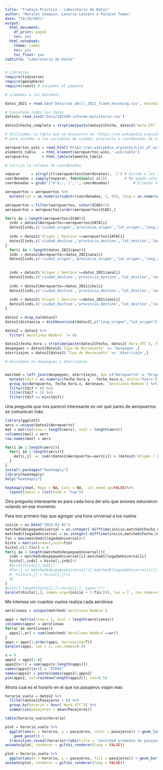 ```yaml
---
title: "Trabajo Practico - Laboratorio de Datos"
author: "Morales Joaquin, Lasorsa Lautaro y Palazzo Tomas"
date: "14/10/2021"
output:
  html_document:
    df_print: paged
    toc: yes
  html_notebook:
    theme: lumen
    toc: yes
    toc_float: yes
subtitle: "Laboratorio de Datos"
---
```


```r
# Librerias
require(tidyverse)
require(geosphere)
require(rvest) # Cargamos el paquete
```


```r
# Llamamos a los DataSets

datos_2021 = read.csv('Data/sna_abril_2021_fixed_encoding.csv', encoding = 'UTF-8', sep = ',')

# Concateno todos los datos
datos2= read_csv2('Data/202109-informe-ministerio.csv')

datos2$Fecha_completa = strptime(paste(datos2$Fecha, datos2$`Hora UTC`), format = "%d/%m/%Y %H:%M:%S")

```

```r
# Utilizamos la tabla que se encuentra en 'https://en.wikipedia.org/wiki/List_of_airports_in_Argentina'
# para acceder a las variables de ciudad, provincia y coordenadas de cada aeropuerto 

aeropuertos_wiki = read_html('https://en.wikipedia.org/wiki/List_of_airports_in_Argentina')
elemento_tabla   = html_element(aeropuertos_wiki,'.wikitable')
aeropuertos      = html_table(elemento_tabla)

```

```r
# Corrijo la columna de coordenadas 

separar     = strsplit((aeropuertos$Coordinates), '/') # Divide a los strings en los lugares donde haya '/' 
coordenadas = sapply(separar, function(x) x[3])        # Me quedo solo con el 3er tipo de coordenada
coordenadas = gsub('[^0-9,.,-]','', coordenadas)           # Elimino los caracteres que no quiero utilizar

aeropuertos = aeropuertos %>% 
  mutate(lat = as.numeric(substr(coordenadas, 1, 9)), long = as.numeric(substr(coordenadas, 10, 18))) # Separo a mano latitud y longitud (revizar si esta todo en orden)

aeropuertos = filter(aeropuertos, nchar(ICAO)>1)
aeropuertos = aeropuertos[order(aeropuertos$ICAO),]
```

```r

for(i in 1:length(aeropuertos$ICAO)){
  inds = datos2$Aeropuerto==aeropuertos$IATA[i]
  datos2[inds,c('ciudad_origen','provincia_origen','lat_origen','long_origen')] = aeropuertos[i,c("City served","Province","lat","long")]
  
  inds = datos2$`Origen / Destino`==aeropuertos$IATA[i]
  datos2[inds,c('ciudad_destino','provincia_destino','lat_destino','long_destino')] = aeropuertos[i,c("City served","Province","lat","long")]
}
  for(i in 1:length(datos_2021$ana)){
  inds = datos2$Aeropuerto==datos_2021$ana[i]
  datos2[inds,c('ciudad_origen','provincia_origen','lat_origen','long_origen')] = datos_2021[i,c("nam","cpr","x","y")]
  
  
  inds = datos2$`Origen / Destino`==datos_2021$ana[i]
  datos2[inds,c('ciudad_destino','provincia_destino','lat_destino','long_destino')] = datos_2021[i,c("nam","cpr","x","y")]
  
  inds = datos2$Aeropuerto==datos_2021$iko[i]
  datos2[inds,c('ciudad_destino','provincia_destino','lat_destino','long_destino')] = datos_2021[i,c("nam","cpr","x","y")]
  
  inds = datos2$`Origen / Destino`==datos_2021$iko[i]
  datos2[inds,c('ciudad_destino','provincia_destino','lat_destino','long_destino')] = datos_2021[i,c("nam","cpr","x","y")]
}

datos2 = drop_na(datos2)
datos2$distancia = distHaversine(datos2[,c("long_origen","lat_origen")],datos2[,c("long_destino","lat_destino")])/1000

datos2 = datos2 %>% 
  filter(`Aerolinea Nombre` != 0)
```


```r

datos2$fecha_hora = strptime(paste(datos2$Fecha, datos2$`Hora UTC`), format = "%d/%m/%Y %H:%M:%S")
despegues = datos2[datos2$`Tipo de Movimiento` == 'Despegue',]
aterrizajes = datos2[datos2$`Tipo de Movimiento` == 'Aterrizaje',]

```



```r
# dividimos en despegues y aterrizajes


matched = left_join(despegues, aterrizajes, by= c("Aeropuerto" = "Origen / Destino", "Origen / Destino" = "Aeropuerto", "Aerolinea Nombre" = "Aerolinea Nombre", "Aeronave" = "Aeronave")) %>% 
  mutate(tdif = as.numeric(fecha_hora.y - fecha_hora.x, units='hours')) %>%
  group_by(Aeropuerto, fecha_hora.x, Aeronave, `Aerolinea Nombre`) %>% 
  filter(tdif > 0) %>%
  filter(tdif < 5) %>% 
  filter(tdif == min(tdif))
```

Una pregunta que nos pareció interesante es ver qué pares de aeropuertos se comunican más. 
```r
library(ggplot2)
aers = unique(datos2$Aeropuerto)
mat = matrix(nrow = length(aers), ncol = length(aers))
colnames(mat) = aers
row.names(mat) = aers

for(i in 1:length(aers)){
  for(j in 1:length(aers)){
    mat[i,j]  =  sum((datos2$Aeropuerto==aers[i]) & (datos2$`Origen / Destino`==aers[j]))
  }
}
install.packages("heatmaply")
library(heatmaply)
help("heatmaply")

heatmaply(mat, Rowv = NA, Colv = NA,  col_dend_up=FALSE)%>% 
  layout(xaxis = list(side = "top"))
```
Otra pregunta interesante es para cada hora del año que aviones estuvieron volando en ese momento

Para eso primero hay que agregar una hora universal a los vuelos

```r
inicio = as.Date("2021-01-01")
matched$despegueUniversal = as.integer(-difftime(inicio,matched$Fecha_completa.x, units="hours"))
matched$llegadaUniversal = as.integer(-difftime(inicio,matched$Fecha_completa.y, units="hours")+0.9999)
fin = max(matched$llegadaUniversal)+1
histo = matrix(nrow=1,ncol=fin)
histo[,c(1:fin)] = 0
for(i in 1:length(matched$despegueUniversal)){
  inds = matched$despegueUniversal[i]:matched$llegadaUniversal[i]
  histo[1,inds] = histo[1,inds]+1
  #print(histo[1,inds])
  #for(j in matched$despegueUniversal[i]:matched$llegadaUniversal[i]){
  #  histo[1,j] = histo[1,j]+1
  #}
}
#plot(1:length(histo[1,]),histo[1,], type="s")
barplot(histo[1,], names.arg=(inicio + 1:fin/24), las = 2 , cex.names=0.4)

```
Me interesa ver cuantos vuelos realiza cada aerolinea

```r
aerolineas = unique(matched$`Aerolinea Nombre`)

apps = matrix(nrow = 1, ncol = length(aerolineas))
colnames(apps) = aerolineas
for(ar in aerolineas){
  apps[1,ar] = sum((matched$`Aerolinea Nombre`==ar))
}
apps = apps[1,order(apps, decreasing=T)]
barplot(apps, las = 2, cex.names=0.4)
```
```r
x = 8
apps2 = apps[1:x]
apps2[x+1] = sum(apps[x:length(apps)])
names(apps2)[x+1] = "OTRAS"
names(apps2) = paste(names(apps2),apps2)
pie(apps2, col=rainbow(length(apps2)), cex=0.5)
```

Ahora cual es el horario en el que los pasajeros viajan mas

```r

horario_vuelo = datos2 %>%
  filter(datos2$Pasajeros > 0) %>% 
  group_by(horario = hour(`Hora UTC`)) %>% 
  summarise(pasajeros = mean(Pasajeros))

table(horario_vuelo$horario)

plot = horario_vuelo %>% 
  ggplot(aes(x = horario, y = pasajeros, color = pasajeros)) + geom_line() +
    geom_point() +
  transition_reveal(horario)+labs(title = 'Cantidad promedio de pasajeros a lo largo del dia', x = 'Hora', y = 'Cantidad promedio de pasajeros')+ shadow_mark()+ scale_x_continuous(breaks = round(seq(min(horario_vuelo$horario), max(horario_vuelo$horario), by = 1),1)) +
animate(plot, renderer = gifski_renderer(loop = FALSE))


```

```r
plot = horario_vuelo %>% 
  ggplot(aes(x = horario, y = pasajeros, fill = pasajeros)) + geom_bar(stat='identity')+transition_states(horario,100,5)+shadow_mark()+labs(title = 'Cantidad promedio de pasajeros a lo largo del dia', x = 'Hora', y = 'Cantidad promedio de pasajeros')+ scale_x_continuous(breaks = round(seq(min(horario_vuelo$horario), max(horario_vuelo$horario), by = 1),1))
animate(plot, renderer = gifski_renderer(loop = FALSE))

```